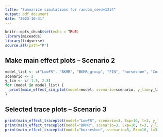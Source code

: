 ```yaml
---
title: "Summarize simulations for random_seed=1234"
output: pdf_document
date: "2023-10-31"
---
```


```r
knitr::opts_chunk$set(echo = TRUE)
library(miceadds)
library(tidyverse)
source.all(path="R")
```

## Make main effect plots -- Scenario 2
```r
model_list <- c("LowFR", "BKMR", "BKMR_group", "FIN", "horseshoe", "CorrQuadReg")
scenario <- 2
y_lim <- c(-1.5, 2.8)
for (model in model_list) {
  print(main_effect_sim_plot(model=model, scenario=scenario, y_lim=y_lim))
}
```

## Selected trace plots -- Scenario 3

```r
print(main_effect_traceplot(model="LowFR", scenario=3, Exp=10, t=3, y_lim=c(-0.1,1.6)))
print(main_effect_traceplot(model="BKMR", scenario=3, Exp=10, t=3, y_lim=c(-0.1,1.6)))
print(main_effect_traceplot(model="horseshoe", scenario=3, Exp=10, t=3, y_lim=c(-0.1,1.6)))
```


